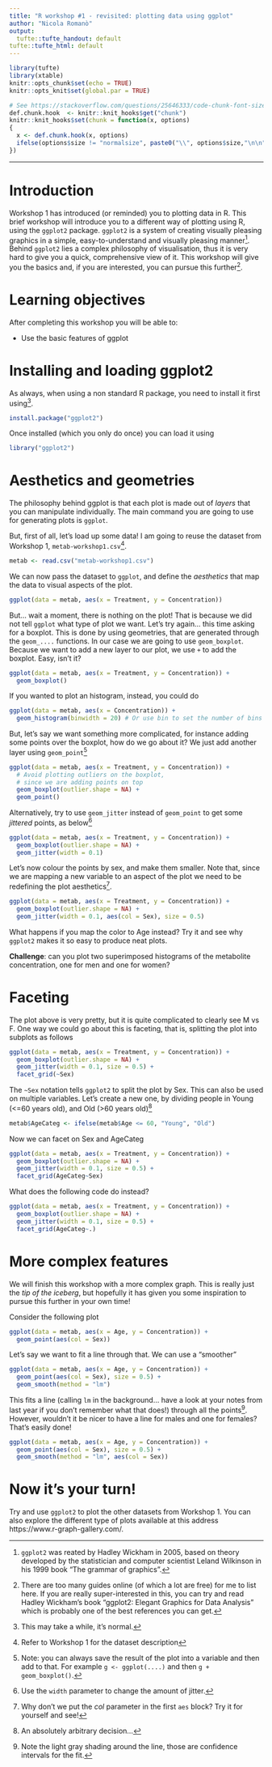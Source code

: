 ```yaml
---
title: "R workshop #1 - revisited: plotting data using ggplot"
author: "Nicola Romanò"
output: 
  tufte::tufte_handout: default
tufte::tufte_html: default
---
```

  
```r
library(tufte)
library(xtable)
knitr::opts_chunk$set(echo = TRUE)
knitr::opts_knit$set(global.par = TRUE)

# See https://stackoverflow.com/questions/25646333/code-chunk-font-size-in-rmarkdown-with-knitr-and-latex
def.chunk.hook  <- knitr::knit_hooks$get("chunk")
knitr::knit_hooks$set(chunk = function(x, options) 
{
  x <- def.chunk.hook(x, options)
  ifelse(options$size != "normalsize", paste0("\\", options$size,"\n\n", x, "\n\n\\normalsize"), x)
})
```

***

# Introduction
  
Workshop 1 has introduced (or reminded) you to plotting data in R.
This brief workshop will introduce you to a different way of plotting using R, using the `ggplot2` package. `ggplot2` is a system of creating visually pleasing graphics in a simple, easy-to-understand and visually pleasing manner^[`ggplot2` was reated by Hadley Wickham in 2005, based on theory developed by the statistician and computer scientist Leland Wilkinson in his 1999 book "The grammar of graphics".].
Behind `ggplot2` lies a complex philosophy of visualisation, thus it is very hard to give you a quick, comprehensive view of it. This workshop will give you the basics and, if you are interested, you can pursue this further^[There are too many guides online (of which a lot are free) for me to list here. If you are really super-interested in this, you can try and read Hadley Wickham's book "ggplot2: Elegant Graphics for Data Analysis" which is probably one of the best references you can get.].

# Learning objectives

After completing this workshop you will be able to:

* Use the basic features of ggplot

# Installing and loading ggplot2

As always, when using a non standard R package, you need to install it first using^[This may take a while, it's normal.].

```r
install.package("ggplot2")
```

Once installed (which you only do once) you can load it using

```r
library("ggplot2")
```

# Aesthetics and geometries

The philosophy behind ggplot is that each plot is made out of _layers_ that you can manipulate individually. The main command you are going to use for generating plots is `ggplot`.

But, first of all, let's load up some data! I am going to reuse the dataset from Workshop 1, `metab-workshop1.csv`^[Refer to Workshop 1 for the dataset description].

```r
metab <- read.csv("metab-workshop1.csv")
```

We can now pass the dataset to `ggplot`, and define the _aesthetics_ that map the data to visual aspects of the plot.

```r
ggplot(data = metab, aes(x = Treatment, y = Concentration))
```

But... wait a moment, there is nothing on the plot! That is because we did not tell `ggplot` what type of plot we want. Let's try again... this time asking for a boxplot. This is done by using geometries, that are generated through the `geom_....` functions. In our case we are going to use `geom_boxplot`. Because we want to add a new layer to our plot, we use `+` to add the boxplot. Easy, isn't it?

```r
ggplot(data = metab, aes(x = Treatment, y = Concentration)) +
  geom_boxplot()
```

If you wanted to plot an histogram, instead, you could do

```r
ggplot(data = metab, aes(x = Concentration)) +
  geom_histogram(binwidth = 20) # Or use bin to set the number of bins
```

But, let's say we want something more complicated, for instance adding some points over the boxplot, how do we go about it? We just add another layer using `geom_point`^[Note: you can always save the result of the plot into a variable and then add to that. For example `g <- ggplot(....)` and then `g + geom_boxplot()`.]

```r
ggplot(data = metab, aes(x = Treatment, y = Concentration)) +
  # Avoid plotting outliers on the boxplot, 
  # since we are adding points on top
  geom_boxplot(outlier.shape = NA) + 
  geom_point()
```

Alternatively, try to use `geom_jitter` instead of `geom_point` to get some _jittered_ points, as below^[Use the `width` parameter to change the amount of jitter.]

```r
ggplot(data = metab, aes(x = Treatment, y = Concentration)) +
  geom_boxplot(outlier.shape = NA) +
  geom_jitter(width = 0.1)
```

Let's now colour the points by sex, and make them smaller. Note that, since we are mapping a new variable to an aspect of the plot we need to be redefining the plot aesthetics^[Why don't we put the _col_ parameter in the first `aes` block? Try it for yourself and see!].

```r
ggplot(data = metab, aes(x = Treatment, y = Concentration)) +
  geom_boxplot(outlier.shape = NA) + 
  geom_jitter(width = 0.1, aes(col = Sex), size = 0.5)
```

What happens if you map the color to Age instead? Try it and see why `ggplot2` makes it so easy to produce neat plots.

**Challenge**: can you plot two superimposed histograms of the metabolite concentration, one for men and one for women?

# Faceting

The plot above is very pretty, but it is quite complicated to clearly see M vs F. One way we could go about this is faceting, that is, splitting the plot into subplots as follows

```r
ggplot(data = metab, aes(x = Treatment, y = Concentration)) +
  geom_boxplot(outlier.shape = NA) + 
  geom_jitter(width = 0.1, size = 0.5) +
  facet_grid(~Sex)
```

The `~Sex` notation tells `ggplot2` to split the plot by Sex. This can also be used on multiple variables. Let's create a new one, by dividing people in Young (<=60 years old), and Old (>60 years old)^[An absolutely arbitrary decision...]

```r
metab$AgeCateg <- ifelse(metab$Age <= 60, "Young", "Old")
```

Now we can facet on Sex and AgeCateg

```r
ggplot(data = metab, aes(x = Treatment, y = Concentration)) +
  geom_boxplot(outlier.shape = NA) + 
  geom_jitter(width = 0.1, size = 0.5) +
  facet_grid(AgeCateg~Sex)
```

What does the following code do instead?
```r
ggplot(data = metab, aes(x = Treatment, y = Concentration)) +
  geom_boxplot(outlier.shape = NA) + 
  geom_jitter(width = 0.1, size = 0.5) +
  facet_grid(AgeCateg~.)
```

# More complex features

We will finish this workshop with a more complex graph. This is really just the _tip of the iceberg_, but hopefully it has given you some inspiration to pursue this further in your own time!

Consider the following plot

```r
ggplot(data = metab, aes(x = Age, y = Concentration)) +
  geom_point(aes(col = Sex)) 
```

Let's say we want to fit a line through that. We can use a "smoother"

```r
ggplot(data = metab, aes(x = Age, y = Concentration)) +
  geom_point(aes(col = Sex), size = 0.5) +
  geom_smooth(method = "lm")
```

This fits a line (calling `lm` in the background... have a look at your notes from last year if you don't remember what that does!) through all the points^[Note the light gray shading around the line, those are confidence intervals for the fit.]. However, wouldn't it be nicer to have a line for males and one for females? That's easily done! 
\newpage

```r
ggplot(data = metab, aes(x = Age, y = Concentration)) +
  geom_point(aes(col = Sex), size = 0.5) +
  geom_smooth(method = "lm", aes(col = Sex))
```


# Now it's your turn!

Try and use `ggplot2` to plot the other datasets from Workshop 1. You can also explore the different type of plots available at this address https://www.r-graph-gallery.com/.
